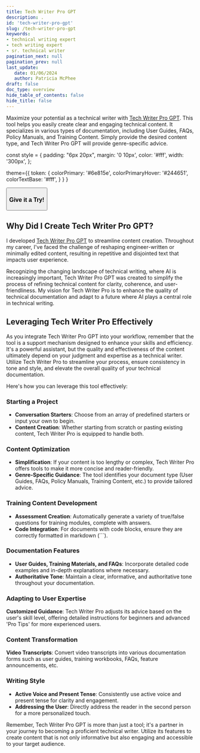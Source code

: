 ```yaml
---
title: Tech Writer Pro GPT
description: .
id: 'tech-writer-pro-gpt'
slug: /tech-writer-pro-gpt
keywords: 
- technical writing expert
- tech writing expert
- sr. technical writer
pagination_next: null
pagination_prev: null
last_update: 
   date: 01/06/2024
   author: Patricia McPhee
draft: false
doc_type: overview
hide_table_of_contents: false
hide_title: false
---
```



Maximize your potential as a technical writer with [Tech Writer Pro GPT](https://chat.openai.com/g/g-xEDZnf1Cj-tech-writer-pro). This tool helps you easily create clear and engaging technical content. It specializes in various types of documentation, including User Guides, FAQs, Policy Manuals, and Training Content. Simply provide the desired content type, and Tech Writer Pro GPT will provide genre-specific advice.

const style = {
  padding: "6px 20px",
  margin: '0 10px',
  color: '#fff',
  width: '300px',
};

<div class="gpt-text-button">
<Space wrap align='center' direction="vertical">
<ConfigProvider
              
   theme={{
   token: {
         colorPrimary: '#6e815e',
         colorPrimaryHover: '#244651',
         colorTextBase: '#fff',
      }
   }
   }
>
   <Button type="primary" shape="round" size='large' style={style} href="https://chat.openai.com/g/g-xEDZnf1Cj-tech-writer-pro" target="_blank" >
         <h3 class="gpt-text-button">Give it a Try!</h3>
         </Button>
</ConfigProvider>
</Space>
</div>


## Why Did I Create Tech Writer Pro GPT?

I developed [Tech Writer Pro GPT](https://chat.openai.com/g/g-xEDZnf1Cj-tech-writer-pro) to streamline content creation. Throughout my career, I've faced the challenge of reshaping engineer-written or minimally edited content, resulting in repetitive and disjointed text that impacts user experience.

Recognizing the changing landscape of technical writing, where AI is increasingly important, Tech Writer Pro GPT was created to simplify the process of refining technical content for clarity, coherence, and user-friendliness. My vision for Tech Writer Pro is to enhance the quality of technical documentation and adapt to a future where AI plays a central role in technical writing.


## Leveraging Tech Writer Pro Effectively

As you integrate Tech Writer Pro GPT into your workflow, remember that the tool is a support mechanism designed to enhance your skills and efficiency. It's a powerful assistant, but the quality and effectiveness of the content ultimately depend on your judgment and expertise as a technical writer. Utilize Tech Writer Pro to streamline your process, ensure consistency in tone and style, and elevate the overall quality of your technical documentation.

Here's how you can leverage this tool effectively:

### Starting a Project
- **Conversation Starters**: Choose from an array of predefined starters or input your own to begin.
- **Content Creation**: Whether starting from scratch or pasting existing content, Tech Writer Pro is equipped to handle both.

### Content Optimization
- **Simplification**: If your content is too lengthy or complex, Tech Writer Pro offers tools to make it more concise and reader-friendly.
- **Genre-Specific Guidance**: The tool identifies your document type (User Guides, FAQs, Policy Manuals, Training Content, etc.) to provide tailored advice.

 ### Training Content Development
- **Assessment Creation**: Automatically generate a variety of true/false questions for training modules, complete with answers.
- **Code Integration**: For documents with code blocks, ensure they are correctly formatted in markdown (```).

### Documentation Features
- **User Guides, Training Materials, and FAQs**: Incorporate detailed code examples and in-depth explanations where necessary.
- **Authoritative Tone**: Maintain a clear, informative, and authoritative tone throughout your documentation.

### Adapting to User Expertise
**Customized Guidance**: Tech Writer Pro adjusts its advice based on the user's skill level, offering detailed instructions for beginners and advanced 'Pro Tips' for more experienced users.

### Content Transformation
**Video Transcripts**: Convert video transcripts into various documentation forms such as user guides, training workbooks, FAQs, feature announcements, etc.

### Writing Style
- **Active Voice and Present Tense**: Consistently use active voice and present tense for clarity and engagement.
- **Addressing the User**: Directly address the reader in the second person for a more personalized touch.

Remember, Tech Writer Pro GPT is more than just a tool; it's a partner in your journey to becoming a proficient technical writer. Utilize its features to create content that is not only informative but also engaging and accessible to your target audience.
